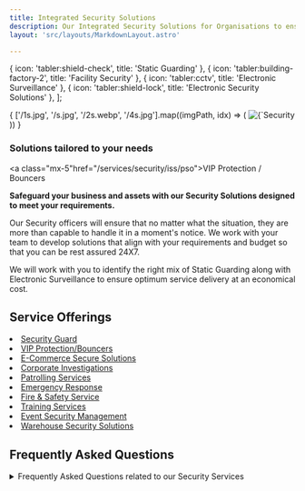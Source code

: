 ```yaml
---
title: Integrated Security Solutions
description: Our Integrated Security Solutions for Organisations to ensure complete security 24X7
layout: 'src/layouts/MarkdownLayout.astro'

---
```




  { icon: 'tabler:shield-check', title: 'Static Guarding' },
  { icon: 'tabler:building-factory-2', title: 'Facility Security' },
  { icon: 'tabler:cctv', title: 'Electronic Surveillance' },
  { icon: 'tabler:shield-lock', title: 'Electronic Security Solutions' },
];


<div class="lg:grid lg:grid-cols-5 md:grid md:grid-cols-5 sm:grid sm:grid-cols-2 mx-auto gap-4"> 
  {
    ['/1s.jpg', '/s.jpg', '/2s.webp', '/4s.jpg'].map((imgPath, idx) => (
      <Image
        key={idx}
        src={imgPath}
        alt={`Security Image ${idx + 1}`}
        width={250}
        height={250}
      />
    ))
  }
</div>

### Solutions tailored to your needs

 <a class="mx-5"href="/services/security/iss/pso">VIP Protection / Bouncers</a>

**Safeguard your business and assets with our Security Solutions designed to meet your requirements.**

Our Security officers will ensure that no matter what the situation, they are more than capable to handle it in a moment's notice. We work with your team to develop solutions that align with your requirements and budget so that you can be rest assured 24X7.

We will work with you to identify the right mix of Static Guarding along with Electronic Surveillance to ensure optimum service delivery at an economical cost.

## Service Offerings
<div class=" grid-cols-1 ">
      <li>  <a class="mx-5" href="/services/security/iss/static-guarding">Security Guard</a></li>
      <li> <a class="mx-5"href="/services/security/iss/pso">VIP Protection/Bouncers</a></li>
      <li>  <a class="mx-5"href="/services/security/iss/e-commerce">E-Commerce Secure Solutions</a></li>
      <li>  <a class="mx-5" href="/services/security/iss/corp-inv">Corporate Investigations</a></li>
      <li> <a class="mx-5" href="/services/security/iss/patrol">Patrolling Services</a></li>
      <li>  <a class="mx-5" href="/services/security/iss/emergency">Emergency Response</a></li>
      <li><a class="mx-5" href="/services/security/iss/fire">Fire & Safety Service</a></li>
      <li> <a class="mx-5" href="/services/security/iss/training">Training Services</a></li>
      <li><a class="mx-5" href="/services/security/iss/event">Event Security Management</a></li>
      <li><a class="mx-5"href="/services/security/iss/warehouse">Warehouse Security Solutions</a></li>
    </div>

## Frequently Asked Questions

<div class="border border-gray-300 rounded-lg mt-8">
  <details class="collapse collapse-arrow">
    <summary class="collapse-title text-xl font-medium">Frequently Asked Questions related to our Security Services</summary>
    <div class="collapse-content">
      <ol class="list-decimal pl-6">
        <li>
          **What is an integrated security system?**
          <br />
          Integrated Security refers to the merging of traditional security practices with technologically enabled measures. It can also refer to a 'wide-angled' approach to security that incorporates physical security measures (such as guarding and CCTV), cyber security, health and safety, and business continuity. Refer to our blog post to understand in detail.
        </li>

        <li>
          **What are the essential security services needed in a business?**
          <br />
          Key Security Services to invest in are:
          <ul class="list-disc pl-6">
            <li>Electronic Security</li>
            <li>Property Surveillance</li>
            <li>Access Control Systems</li>
            <li>Cybersecurity</li>
            <li>Video Analytics</li>
            <li>Remote Monitoring</li>
            <li>Security Personnel</li>
          </ul>
          We recommend hiring a professional Security company to undertake essential security services and avoid loss to your business. You can refer to our [blog post](/blog/security-Service) to understand more.
        </li>

        <li>
          **What Special services will I have access to through an integrated security services company?**
          <br />
          You will get access to the following services:
          <ul class="list-disc pl-6">
            <li>Video Surveillance and Monitoring</li>
            <li>Access Control Systems</li>
            <li>Security Warning Systems</li>
            <li>Video Analytics</li>
            <li>Well Trained Security Personnel</li>
          </ul>
        </li>

        <li>
          **What are the benefits of an integrated security service?**
          <br />
          Integrated services offer a range of advantages:
          <ul class="list-disc pl-6">
            <li>Reduce Costs</li>
            <li>Multiple services by a single Vendor</li>
            <li>Service Efficiency</li>
            <li>Easy Management</li>
          </ul>
          You can refer to our [blog post](/blog/security-Service) to understand more.
        </li>
      </ol>
    </div>
  </details>
</div>
